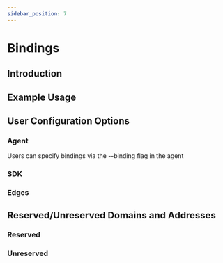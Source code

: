 ```yaml
---
sidebar_position: 7
---
```


# Bindings

## Introduction

## Example Usage

## User Configuration Options
### Agent
Users can specify bindings via the --binding flag in the agent
### SDK
### Edges

## Reserved/Unreserved Domains and Addresses

### Reserved

### Unreserved
